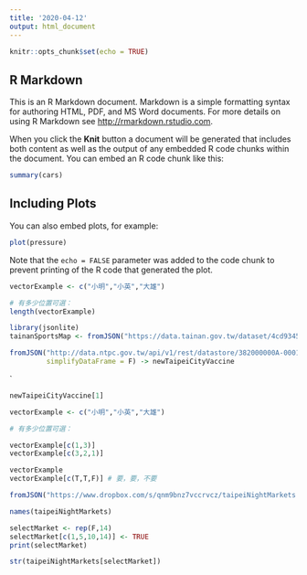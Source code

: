```yaml
---
title: '2020-04-12'
output: html_document
---
```


```r
knitr::opts_chunk$set(echo = TRUE)
```

## R Markdown

This is an R Markdown document. Markdown is a simple formatting syntax for authoring HTML, PDF, and MS Word documents. For more details on using R Markdown see <http://rmarkdown.rstudio.com>.

When you click the **Knit** button a document will be generated that includes both content as well as the output of any embedded R code chunks within the document. You can embed an R code chunk like this:

```r
summary(cars)
```

## Including Plots

You can also embed plots, for example:

```r
plot(pressure)
```

Note that the `echo = FALSE` parameter was added to the code chunk to prevent printing of the R code that generated the plot.


```r
vectorExample <- c("小明","小英","大雄")

# 有多少位置可選：
length(vectorExample)
```


```r
library(jsonlite)
tainanSportsMap <- fromJSON("https://data.tainan.gov.tw/dataset/4cd9345a-04bf-4328-a97d-314ff78b4763/resource/afc025fc-1ef4-447c-b785-a680391d0ca1/download/tnsport2.json", simplifyDataFrame = F) 
```


```r
fromJSON("http://data.ntpc.gov.tw/api/v1/rest/datastore/382000000A-000157-002",
         simplifyDataFrame = F) -> newTaipeiCityVaccine
```


`
```r
newTaipeiCityVaccine[1]
```

```r
vectorExample <- c("小明","小英","大雄")

# 有多少位置可選：
```


```r
vectorExample[c(1,3)]
vectorExample[c(3,2,1)]
```

```r
vectorExample
vectorExample[c(T,T,F)] # 要，要，不要
```

```r
fromJSON("https://www.dropbox.com/s/qnm9bnz7vccrvcz/taipeiNightMarkets.json?dl=1", simplifyDataFrame = F) -> taipeiNightMarkets
```

```r
names(taipeiNightMarkets)
```

```r
selectMarket <- rep(F,14)
selectMarket[c(1,5,10,14)] <- TRUE
print(selectMarket)
```

```r
str(taipeiNightMarkets[selectMarket])
```











